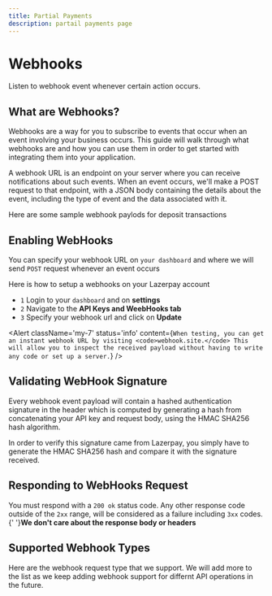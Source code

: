 ```yaml
---
title: Partial Payments
description: partail payments page
---
```


# Webhooks

Listen to webhook event whenever certain action occurs.

<Divider className='w-20 mt-2 mb-4' />

## What are Webhooks?

Webhooks are a way for you to subscribe to events that occur when an event involving your 
business occurs. This guide will walk through what webhooks are and how you can use them in
 order to get started with integrating them into your application.

A webhook URL is an endpoint on your server where you can receive notifications about such
 events. When an event occurs, we'll make a POST request to that endpoint, with a JSON body
  containing the details about the event, including the type of event and the data associated with it.


<Alert
status='info'
className='my-7'
content='Rather than continuously polling the server to check if the state has changed, webhooks provide 
information to you as it becomes available, which is a lot more efficient and beneficial for developers.'
/>


Here are some sample webhook paylods for deposit transactions

<CodeBlock req='' id='webHookPayload' className='h-[492px] ' />

<Divider className='w-20 mt-3' />

## Enabling WebHooks
You can specify your webhook URL on <code>your dashboard</code> and where we will send <code>POST</code> request 
whenever an event occurs

Here is how to setup a webhooks on your Lazerpay account

<ul className='flex flex-col mt-6 space-y-4'>
<li>
<code>1</code> Login to your <code>dashboard</code> and on <b>settings</b>
</li>
<li>
<code>2</code> Navigate to the <b>API Keys and WeebHooks tab</b>
</li>
<li>
<code>3</code> Specify your webhook url and click on <b>Update</b>
</li>
</ul>

<DashboardScreenshot />

<Alert
className='my-7'
status='info'
content={`When testing, you can get an instant webhook URL by visiting <code>webhook.site.</code> This will allow you
to inspect the received payload without having to write any code or set up a server.`}
/>

<Divider className='w-20 mt-3' />
   
## Validating WebHook Signature


Every webhook event payload will contain a hashed authentication signature in the header which 
is computed by generating a hash from concatenating your API key and request body, using the 
HMAC SHA256 hash algorithm.

In order to verify this signature came from Lazerpay, you simply have to generate the HMAC
SHA256 hash and compare it with the signature received.

<CodeBlock req='' id='webHookPayload2' className='h-[492px]' />

<Divider className='w-20 mt-3' />

## Responding to WebHooks Request

You must respond with a <code>200 ok</code> status code. Any other response code outside of the <code>2xx</code> 
range, will be considered as a failure including <code>3xx</code> codes.{' '}<b>We don't 
care about the response body or headers</b>

<Alert
status='info'
className='mt-16'
content="If we don't get a 200 OK status code, we will retry the webhook every one minute for the next 24hrs"
/>

<Divider className='w-20 mt-3' />

## Supported Webhook Types

Here are the webhook request type that we support. We will add more to the list as we keep adding
webhook support for differnt API operations in the future.
